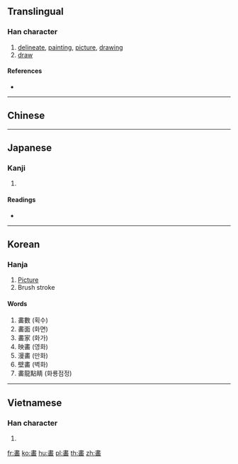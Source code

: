 {{character info/new}}
{{also|畫}}
==Translingual==

===Han character===
{{Han char|rn=102|rad=田|as=08|sn=13|four=|canj=LGUW|ids=⿳𦘒一⿶凵田}}

# [[delineate]], [[painting]], [[picture]], [[drawing]]
# [[draw]]

====References====
* {{Han ref|kx=0764.060|dkj=21877|hdz=42549.020|uh=7575|ud=30069}}

----

==Chinese==
{{zh-see|畫|v}}

----

==Japanese==

===Kanji===
{{ja-kanji|grade=|rs=田08}}

# {{defn|lang=ja|sort=田08}}

====Readings====
* {{ja-readings|on=[[かく]] (kaku), [[が]] (ga), [[かい]] (kai)|kun=[[かぎる]] (kagiru), [[はかる]] (hakaru), [[はかりごと]] (hakarigoto), [[かく]] (kaku)}}

----

==Korean==

===Hanja===
{{ko-hanja|hangeul=화 (획)|eumhun=그림 화|rv=hwa (hoek)|mr=hwa (hoek)|y=hwa (hoyk)}}

# [[Picture]]
# Brush stroke

====Words====
# 畵數 (획수)
# 畵面 (화면)
# 畵家 (화가)
# 映畵 (영화)
# 漫畵 (만화)
# 壁畵 (벽화)
# 畵龍點睛 (화룡점정)

----

==Vietnamese==

===Han character===
{{vi-hantu|[[vạch]]|rs=田08}}

# {{defn|lang=vi|sort=田08}}

[[fr:畵]]
[[ko:畵]]
[[hu:畵]]
[[pl:畵]]
[[th:畵]]
[[zh:畵]]